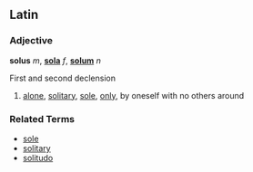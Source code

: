 ==Latin==
===Adjective===
'''solus''' ''m'', '''[[sola]]''' ''f'', '''[[solum]]''' ''n''

First and second declension

# [[alone]], [[solitary]], [[sole]], [[only]], by oneself with no others around

===Related Terms===
*[[sole]]
*[[solitary]]
*[[solitudo]]